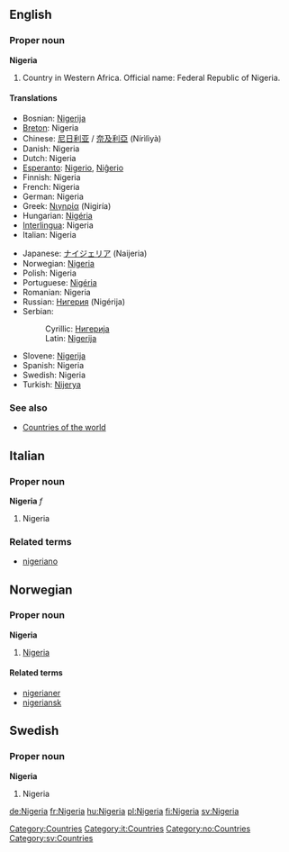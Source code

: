 ==English==
{{wikipedia}}
===Proper noun===
'''Nigeria'''

#Country in Western Africa. Official name: Federal Republic of Nigeria.

====Translations====
{{top}}
*Bosnian: [[Nigerija#Bosnian|Nigerija]] {{f}}
*[[Breton]]: Nigeria
*Chinese: [[尼日利亚]] / [[奈及利亞]] (Nírìlìyà)
*Danish: Nigeria
*Dutch: Nigeria
*[[Esperanto]]: [[Nigerio]], [[Niĝerio]]
*Finnish: Nigeria
*French: Nigeria {{m}}
*German: Nigeria
*Greek: [[Νιγηρία]] (Nigiría) {{f}}
*Hungarian: [[Nigéria]]
*[[Interlingua]]: Nigeria
*Italian: Nigeria {{f}}
{{mid}}
*Japanese: [[ナイジェリア]] (Naijeria)
*Norwegian: [[#Norwegian|Nigeria]]
*Polish: Nigeria
*Portuguese: [[Nigéria]]
*Romanian: Nigeria {{f}}
*Russian: [[Нигерия]] (Nigérija) {{f}}
*Serbian:
*:Cyrillic: [[Нигерија#Serbian|Нигерија]] {{f}}
*:Latin: [[Nigerija#Serbian|Nigerija]] {{f}}
*Slovene: [[Nigerija]] {{f}}
*Spanish: Nigeria {{f}}
*Swedish: Nigeria
*Turkish: [[Nijerya]]
{{bottom}}

===See also===
*[[Countries of the world]]

[[Category:Countries]]

==Italian==
===Proper noun===
'''Nigeria''' ''f''

# Nigeria

===Related terms===
*[[nigeriano]]

==Norwegian==
===Proper noun===
'''Nigeria'''
#[[#English|Nigeria]]
====Related terms====
*[[nigerianer]]
*[[nigeriansk]]

==Swedish==
===Proper noun===
'''Nigeria'''
# Nigeria

[[Category:it:Countries]]
[[Category:no:Countries]]
[[Category:sv:Countries]]

[[de:Nigeria]]
[[fr:Nigeria]]
[[hu:Nigeria]]
[[pl:Nigeria]]
[[fi:Nigeria]]
[[sv:Nigeria]]
